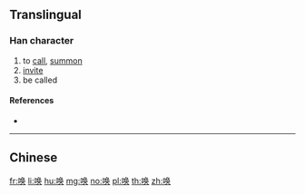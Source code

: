 {{character info/new}}
{{also|喚}}
==Translingual==

===Han character===
{{Han char|rn=30|rad=口|as=07|sn=10|four=|canj=RNBK,XRNBK|ids=⿰口奂}}

# to [[call]], [[summon]]
# [[invite]]
# be called

====References====
* {{Han ref|kx=0193.051|hdz=10632.080|uh=5524|ud=21796}}

----

==Chinese==
{{zh-see|喚}}

[[fr:唤]]
[[li:唤]]
[[hu:唤]]
[[mg:唤]]
[[no:唤]]
[[pl:唤]]
[[th:唤]]
[[zh:唤]]